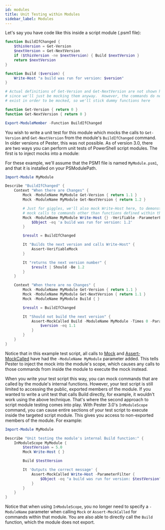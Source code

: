 ```yaml
---
id: modules
title: Unit Testing within Modules
sidebar_label: Modules
---
```


Let's say you have code like this inside a script module (.psm1 file):

```powershell title="MyModule.psm1"
function BuildIfChanged {
    $thisVersion = Get-Version
    $nextVersion = Get-NextVersion
    if ($thisVersion -ne $nextVersion) { Build $nextVersion }
    return $nextVersion
}

function Build ($version) {
    Write-Host "a build was run for version: $version"
}

# Actual definitions of Get-Version and Get-NextVersion are not shown here,
# since we'll just be mocking them anyway.  However, the commands do need to
# exist in order to be mocked, so we'll stick dummy functions here

function Get-Version { return 0 }
function Get-NextVersion { return 0 }

Export-ModuleMember -Function BuildIfChanged
```

You wish to write a unit test for this module which mocks the calls to `Get-Version` and `Get-NextVersion` from the module's `BuildIfChanged` command.  In older versions of Pester, this was not possible.  As of version 3.0, there are two ways you can perform unit tests of PowerShell script modules.  The first is to inject mocks into a module:

For these example, we'll assume that the PSM1 file is named `MyModule.psm1`, and that it is installed on your PSModulePath.

```powershell
Import-Module MyModule

Describe "BuildIfChanged" {
    Context "When there are Changes" {
        Mock -ModuleName MyModule Get-Version { return 1.1 }
        Mock -ModuleName MyModule Get-NextVersion { return 1.2 }

        # Just for giggles, we'll also mock Write-Host here, to demonstrate that you can
        # mock calls to commands other than functions defined within the same module.
        Mock -ModuleName MyModule Write-Host {} -Verifiable -ParameterFilter {
            $Object -eq 'a build was run for version: 1.2'
        }

        $result = BuildIfChanged

        It "Builds the next version and calls Write-Host" {
            Assert-VerifiableMock
        }

        It "returns the next version number" {
            $result | Should -Be 1.2
        }
    }

    Context "When there are no Changes" {
        Mock -ModuleName MyModule Get-Version { return 1.1 }
        Mock -ModuleName MyModule Get-NextVersion { return 1.1 }
        Mock -ModuleName MyModule Build { }

        $result = BuildIfChanged

        It "Should not build the next version" {
            Assert-MockCalled Build -ModuleName MyModule -Times 0 -ParameterFilter {
                $version -eq 1.1
            }
        }
    }
}
```

Notice that in this example test script, all calls to [Mock](../commands/Mock) and [Assert‐MockCalled](../commands/Assert-MockCalled) have had the `-ModuleName MyModule` parameter added.  This tells Pester to inject the mock into the module's scope, which causes any calls to those commands from inside the module to execute the mock instead.

When you write your test script this way, you can mock commands that are called by the module's internal functions.  However, your test script is still limited to accessing the public, exported members of the module.  If you wanted to write a unit test that calls Build directly, for example, it wouldn't work using the above technique.  That's where the second approach to script module testing comes into play.  With Pester 3.0's `InModuleScope` command, you can cause entire sections of your test script to execute inside the targeted script module.  This gives you access to non-exported members of the module.  For example:

```powershell
Import-Module MyModule

Describe "Unit testing the module's internal Build function:" {
    InModuleScope MyModule {
        $testVersion = 5.0
        Mock Write-Host { }

        Build $testVersion

        It 'Outputs the correct message' {
            Assert-MockCalled Write-Host -ParameterFilter {
                $Object -eq "a build was run for version: $testVersion"
            }
        }
    }
}
```

Notice that when using `InModuleScope`, you no longer need to specify a `-ModuleName` parameter when calling `Mock` or `Assert-MockCalled` for commands within that module.  You are also able to directly call the `Build` function, which the module does not export.
